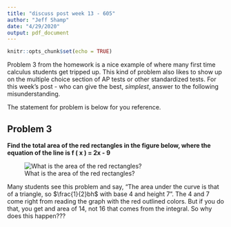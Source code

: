 ```yaml
---
title: "discuss post week 13 - 605"
author: "Jeff Shamp"
date: "4/29/2020"
output: pdf_document
---
```


```r
knitr::opts_chunk$set(echo = TRUE)
```

Problem 3 from the homework is a nice example of where many first time calculus students get tripped up. This kind of problem also likes to show up on the multiple choice section of AP tests or other standardized tests. For this week's post - who can give the best, _simplest_, answer to the following misunderstanding. 

The statement for problem is below for you reference. 

## Problem 3

**Find the total area of the red rectangles in the figure below, where the equation of the line is f ( x ) = 2x - 9**

![What is the area of the red rectangles?](discuss_13.png)

\pagebreak
Many students see this problem and say, "The area under the curve is that of a triangle, so $\frac{1}{2}bh$ with base 4 and height 7". The 4 and 7 come right from reading the graph with the red outlined colors. But if you do that, you get and area of 14, not 16 that comes from the integral. So why does this happen???